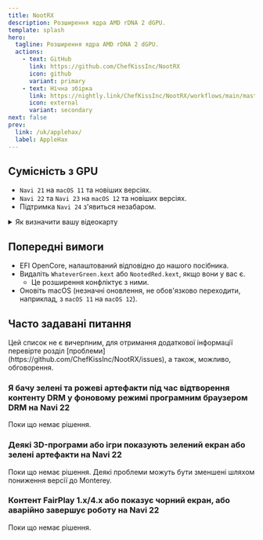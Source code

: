 ---
title: NootRX
description: Розширення ядра AMD rDNA 2 dGPU.
template: splash
hero:
  tagline: Розширення ядра AMD rDNA 2 dGPU.
  actions:
    - text: GitHub
      link: https://github.com/ChefKissInc/NootRX
      icon: github
      variant: primary
    - text: Нічна збірка
      link: https://nightly.link/ChefKissInc/NootRX/workflows/main/master/Artifacts.zip
      icon: external
      variant: secondary
next: false
prev:
  link: /uk/applehax/
  label: AppleHax
---


## Сумісність з GPU

- `Navi 21` на `macOS 11` та новіших версіях.
- `Navi 22` та `Navi 23` на `macOS 12` та новіших версіях.
- Підтримка `Navi 24` з'явиться незабаром.

<details>
<summary>Як визначити вашу відеокарту</summary>

| Брендинг                     | Тип карти |
| ---------------------------- | --------- |
| AMD Radeon Pro V620          | `Navi 21` |
| AMD Radeon Pro W6800         | `Navi 21` |
| AMD Radeon Pro W6800X        | `Navi 21` |
| AMD Radeon Pro W6800X Duo    | `Navi 21` |
| AMD Radeon Pro W6900X        | `Navi 21` |
| AMD Radeon RX 6800           | `Navi 21` |
| AMD Radeon RX 6800 XT        | `Navi 21` |
| AMD Radeon RX 6900 XT        | `Navi 21` |
| AMD Radeon RX 6900 XTX       | `Navi 21` |
| AMD Radeon RX 6950 XT        | `Navi 21` |
| AMD Radeon RX 6700           | `Navi 22` |
| AMD Radeon RX 6700 XT        | `Navi 22` |
| AMD Radeon RX 6700M          | `Navi 22` |
| AMD Radeon RX 6750 GRE 10 GB | `Navi 22` |
| AMD Radeon RX 6750 GRE 12 GB | `Navi 22` |
| AMD Radeon RX 6750 XT        | `Navi 22` |
| AMD Radeon RX 6800M          | `Navi 22` |
| AMD Radeon RX 6850M XT       | `Navi 22` |
| AMD Radeon Pro W6600         | `Navi 23` |
| AMD Radeon Pro W6600M        | `Navi 23` |
| AMD Radeon Pro W6600X        | `Navi 23` |
| AMD Radeon RX 6600           | `Navi 23` |
| AMD Radeon RX 6600 XT        | `Navi 23` |
| AMD Radeon RX 6600M          | `Navi 23` |
| AMD Radeon RX 6600S          | `Navi 23` |
| AMD Radeon RX 6650 XT        | `Navi 23` |
| AMD Radeon RX 6650M          | `Navi 23` |
| AMD Radeon RX 6650M XT       | `Navi 23` |
| AMD Radeon RX 6700S          | `Navi 23` |
| AMD Radeon RX 6800S          | `Navi 23` |
| AMD Radeon Pro W6300         | `Navi 24` |
| AMD Radeon Pro W6300M        | `Navi 24` |
| AMD Radeon Pro W6400         | `Navi 24` |
| AMD Radeon Pro W6500M        | `Navi 24` |
| AMD Radeon RX 6300           | `Navi 24` |
| AMD Radeon RX 6300M          | `Navi 24` |
| AMD Radeon RX 6400           | `Navi 24` |
| AMD Radeon RX 6450M          | `Navi 24` |
| AMD Radeon RX 6500 XT        | `Navi 24` |
| AMD Radeon RX 6500M          | `Navi 24` |
| AMD Radeon RX 6550M          | `Navi 24` |
| AMD Radeon RX 6550S          | `Navi 24` |

</details>

## Попередні вимоги

- EFI OpenCore, налаштований відповідно до нашого посібника.
- Видаліть `WhateverGreen.kext` або `NootedRed.kext`, якщо вони у вас є.
  - Це розширення конфліктує з ними.
- Оновіть macOS (незначні оновлення, не обов'язково переходити, наприклад, з `macOS 11` на `macOS 12`).

## Часто задавані питання

<Aside type="danger">
Цей список не є вичерпним, для отримання додаткової інформації перевірте розділ [проблеми](https://github.com/ChefKissInc/NootRX/issues), а також, можливо, обговорення.
</Aside>

### Я бачу зелені та рожеві артефакти під час відтворення контенту DRM у фоновому режимі програмним браузером DRM на Navi 22

Поки що немає рішення.

### Деякі 3D-програми або ігри показують зелений екран або зелені артефакти на Navi 22

Поки що немає рішення. Деякі проблеми можуть бути зменшені шляхом пониження версії до Monterey.

### Контент FairPlay 1.x/4.x або показує чорний екран, або аварійно завершує роботу на Navi 22

Поки що немає рішення.
